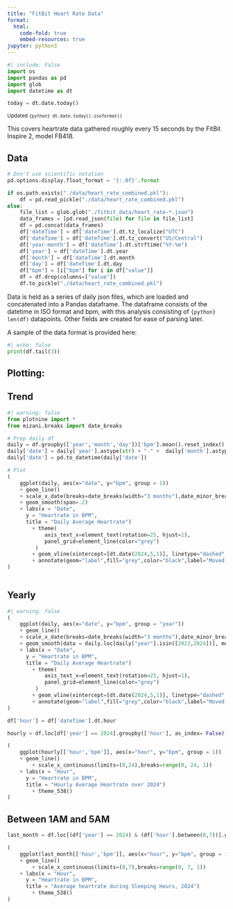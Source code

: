 ```yaml
---
title: "FitBit Heart Rate Data"
format:
  html:
    code-fold: true
    embed-resources: true
jupyter: python3
---
```


```python
#| include: False
import os
import pandas as pd
import glob
import datetime as dt

today =	dt.date.today()

```
<sub> Updated `{python} dt.date.today().isoformat()` </sub>

This covers heartrate data gathered roughly every 15 seconds by the FitBit Inspire 2, model FB418. 



## Data

```python

# Don't use scientific notation
pd.options.display.float_format = '{:.0f}'.format

if os.path.exists("./data/heart_rate_combined.pkl"):
    df = pd.read_pickle("./data/heart_rate_combined.pkl")
else:
    file_list = glob.glob("./fitbit_data/heart_rate-*.json")
    data_frames = [pd.read_json(file) for file in file_list]
    df = pd.concat(data_frames)
    df['dateTime'] = df['dateTime'].dt.tz_localize("UTC")
    df['dateTime'] = df['dateTime'].dt.tz_convert("US/Central")
    df['year-month'] = df['dateTime'].dt.strftime("%Y-%m")
    df['year'] = df['dateTime'].dt.year
    df['month'] = df['dateTime'].dt.month
    df['day'] = df['dateTime'].dt.day
    df["bpm"] = [i["bpm"] for i in df["value"]]
    df = df.drop(columns=["value"])
    df.to_pickle("./data/heart_rate_combined.pkl")


```

Data is held as a series of daily json files, which are loaded and concatenated into a Pandas dataframe.
The dataframe consists of the datetime in ISO format and bpm, with this analysis consisting of `{python} len(df)` datapoints.
Other fields are created for ease of parsing later.

A sample of the data format is provided here:
```python
#| echo: false
print(df.tail(3))

```


<!-- Possible dates to mark:   -->
<!-- 2022-12-02 - 2022-12-11 - Spain Vacation   -->
<!-- 2024-05-05 - 2024-05-13 - Italy Vacation   -->
<!-- 2024-06-01 - Ongoing - Move into new apart``ment   -->
<!-- 2024-12-07 - 2024-12-14 - Canada Vacation   -->

## Plotting:

::: {.panel-tabset}
## Trend
```python
#| warning: false
from plotnine import *
from mizani.breaks import date_breaks

# Prep daily df
daily = df.groupby(['year','month','day'])['bpm'].mean().reset_index()
daily['date'] = daily['year'].astype(str) + "-" +  daily['month'].astype(str) +  "-" + daily['day'].astype(str)
daily['date'] = pd.to_datetime(daily['date'])

# Plot
(
    ggplot(daily, aes(x="date", y="bpm", group = 1))
    + geom_line()
    + scale_x_date(breaks=date_breaks(width="3 months"),date_minor_breaks="3 months")
    + geom_smooth(span=.2)
    + labs(x = "Date", 
      y = "Heartrate in BPM", 
      title = "Daily Average Heartrate")
		+ theme(
		 	axis_text_x=element_text(rotation=25, hjust=1),
		 	panel_grid=element_line(color="grey")
		 )    
		+ geom_vline(xintercept=[dt.date(2024,5,1)], linetype="dashed", color="grey")
		+ annotate(geom="label",fill="grey",color="black",label="Moved to St. Louis", x=dt.date(2024,5,1), y=108)
)
 
```
## Yearly
```python
#| warning: false
(
    ggplot(daily, aes(x="date", y="bpm", group = "year"))
    + geom_line()
    + scale_x_date(breaks=date_breaks(width="3 months"),date_minor_breaks="3 months")
    + geom_smooth(data = daily.loc[daily["year"].isin([2023,2024])], method="lm")
    + labs(x = "Date", 
      y = "Heartrate in BPM", 
      title = "Daily Average Heartrate")
		+ theme(
		 	axis_text_x=element_text(rotation=25, hjust=1),
		 	panel_grid=element_line(color="grey")
		 )    
		+ geom_vline(xintercept=[dt.date(2024,5,1)], linetype="dashed", color="grey")
		+ annotate(geom="label",fill="grey",color="black",label="Moved to St. Louis", x=dt.date(2024,5,1), y=108)
)

```

:::
```python
df['hour'] = df['dateTime'].dt.hour

hourly = df.loc[df['year'] == 2024].groupby(['hour'], as_index= False)['bpm'].mean()

(
    ggplot(hourly[['hour','bpm']], aes(x="hour", y="bpm", group = 1))
    + geom_line()
		+ scale_x_continuous(limits=(0,24),breaks=range(0, 24, 1))
    + labs(x = "Hour", 
      y = "Heartrate in BPM", 
      title = "Hourly Average Heartrate over 2024")
		+ theme_538()
)


```

## Between 1AM and 5AM


```python
last_month = df.loc[(df['year'] == 2024) & (df['hour'].between(0,7))].groupby(['hour'], as_index= False)['bpm'].mean()

(
    ggplot(last_month[['hour','bpm']], aes(x="hour", y="bpm", group = 1))
    + geom_line()
		+ scale_x_continuous(limits=(0,7),breaks=range(0, 7, 1))
    + labs(x = "Hour", 
      y = "Heartrate in BPM", 
      title = "Average heartrate during Sleeping Hours, 2024")
		+ theme_538()
)

```




